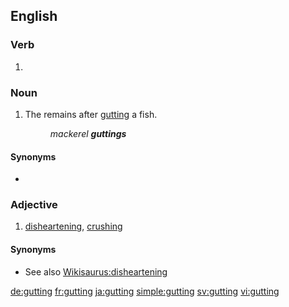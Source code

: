 ==English==

===Verb===
{{head|en}}

# {{present participle of|gut}}

===Noun===
{{en-noun}}

# {{context|chiefly|in the plural|lang=en}} The remains after [[gut]]ting a fish.
#: ''mackerel '''guttings'''''

====Synonyms====
* {{l|en|guts}}

===Adjective===
{{en-adj}}

# {{context|British|lang=en}} [[disheartening]], [[crushing]]

====Synonyms====
* See also [[Wikisaurus:disheartening]]

[[de:gutting]]
[[fr:gutting]]
[[ja:gutting]]
[[simple:gutting]]
[[sv:gutting]]
[[vi:gutting]]